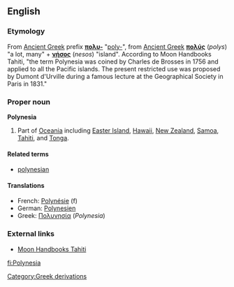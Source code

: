 ==English==

===Etymology===
From [[Ancient Greek]] prefix '''[[πολυ-]]''' "[[poly-]]", from [[Ancient Greek]] '''[[πολύς]]''' (''polys'') "a lot, many" + '''[[νήσος]]''' (''nesos'') "island". According to Moon Handbooks Tahiti, "the term Polynesia was coined by Charles de Brosses in 1756 and applied to all the Pacific islands.  The present restricted use was proposed by Dumont d'Urville during a famous lecture at the Geographical Society in Paris in 1831."

===Proper noun===
'''Polynesia'''
#Part of [[Oceania]] including [[Easter Island]], [[Hawaii]], [[New Zealand]], [[Samoa]], [[Tahiti]], and [[Tonga]].<!-- perhaps others -->

====Related terms====
*[[polynesian]]<!-- uppercase, lowercase, or both? -->

====Translations====
*French: [[Polynésie]] (f)
*German: [[Polynesien]]
*Greek: [[Πολυνησία]] (''Polynesia'') {{f}}

===External links===
*[http://www.southpacific.org/tahiti.html Moon Handbooks Tahiti]

[[Category:Greek derivations]]

[[fi:Polynesia]]